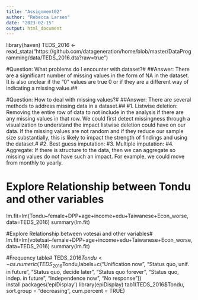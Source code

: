 ---
title: "Assignment02"
author: "Rebecca Larsen"
date: "2023-02-15"
output: html_document
---

library(haven)
TEDS_2016 <-
read_stata("https://github.com/datageneration/home/blob/master/DataProgramming/data/TEDS_2016.dta?raw=true")

#Question: What problems do I encounter with dataset?# 
##Answer: There are a significant number of missing values in the form of NA in the dataset. It is also unclear if the "0" values are true 0 or if they are a different way of indicating a missing value.##


#Question: How to deal with missing values?# 
##Answer: There are several methods to address missing data in a dataset.##
  #1. Listwise deletion: Removing the entire row of data to not include in the analysis if there are any missing values in that row. We could first detect missingness through a visualization to understand the impact listwise deletion could have on our data. If the missing values are not random and if they reduce our sample size substantially, this is likely to impact the strength of findings and using the dataset.#
  #2. Best guess imputation: 
  #3. Multiple imputation: 
  #4. Aggregate: If there is structure to the data, then we can aggregate so missing values do not have such an impact. For example, we could move from monthly to yearly.


# Explore Relationship between Tondu and other variables# 
lm.fit=lm(Tondu~female+DPP+age+income+edu+Taiwanese+Econ_worse, data=TEDS_2016)
summary(lm.fit)

#Explore Relationship between votesai and other variables# 
lm.fit=lm(votetsai~female+DPP+age+income+edu+Taiwanese+Econ_worse, data=TEDS_2016)
summary(lm.fit)

#Frequency table# 
TEDS_2016$Tondu<-as.numeric(TEDS_2016$Tondu,labels=c("Unification now”, “Status quo, unif. in future”, “Status quo, decide later", "Status quo forever", "Status quo, indep. in future", "Independence now”, “No response"))
install.packages('epiDisplay')
library(epiDisplay)
tab1(TEDS_2016$Tondu, sort.group = "decreasing", cum.percent = TRUE)

